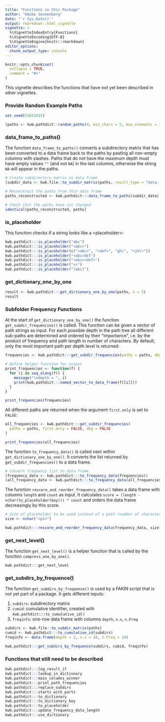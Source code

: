 ```yaml
---
title: "Functions in this Package"
author: "Hauke Sonnenberg"
date: "`r Sys.Date()`"
output: rmarkdown::html_vignette
vignette: >
  %\VignetteIndexEntry{Functions}
  %\VignetteEncoding{UTF-8}
  %\VignetteEngine{knitr::rmarkdown}
editor_options: 
  chunk_output_type: console
---
```


```r
knitr::opts_chunk$set(
  collapse = TRUE,
  comment = "#>"
)
```

This vignette describes the functions that have not yet been described in other
vignettes. 

### Provide Random Example Paths

```r
set.seed(53653815)

(paths <- kwb.pathdict::random_paths(4, min_chars = 5, max_elements = 3))
```

### data_frame_to_paths()

The function `data_frame_to_paths()` converts a subdirectory matrix that has
been converted to a data frame back to the paths by pasting all non-empty
columns with slashes. Paths that do not have the maximum depth must have empty 
values `""` (and not `NA`) in the last columns, otherwise the string `NA` will
appear in the paths.

```r
# Create subdirectory matrix as data frame
(subdir_data <- kwb.file::to_subdir_matrix(paths, result_type = "data.frame"))

# Reconstruct the paths from this data frame
paths_reconstructed <- kwb.pathdict:::data_frame_to_paths(subdir_data)

# Check that the paths have not changed
identical(paths_reconstructed, paths)
```

### is_placeholder

This function checks if a string looks like a \<placeholder\>:

```r
kwb.pathdict:::is_placeholder("abc")
kwb.pathdict:::is_placeholder("<abc>")
kwb.pathdict:::is_placeholder(c("<abc>", "<def>", "ghi", "<jkl>"))
kwb.pathdict:::is_placeholder("<abc>def")
kwb.pathdict:::is_placeholder("<abc><def>")
kwb.pathdict:::is_placeholder("<>")
kwb.pathdict:::is_placeholder("[abc]")
```

### get_dictionary_one_by_one

```r
result <- kwb.pathdict:::get_dictionary_one_by_one(paths, n = 5)
result
```

### Subfolder Frequency Functions

At the start of `get_dictionary_one_by_one()` the function
`get_subdir_frequencies()` is called. This function can be given a vector of
path strings as input. For each possible depth in the path tree all different
sub-paths are determined and ordered by their "importance", i.e. by the product
of frequency and path length in number of characters. By default, only the most
important path per depth level is returned:

```r
frequencies <- kwb.pathdict:::get_subdir_frequencies(paths = paths, dbg = FALSE)

# Define helper function for output
print_frequencies <- function(f) {
  for (i in seq_along(f)) {
    message("\ndepth = ", i)
    print(kwb.pathdict:::named_vector_to_data_frame(f[[i]]))
  }
}

print_frequencies(frequencies)
```

All different paths are returned when the argument `first.only` is set to 
`FALSE`:

```r
all_frequencies <- kwb.pathdict:::get_subdir_frequencies(
  paths = paths, first.only = FALSE, dbg = FALSE
)

print_frequencies(all_frequencies)
```

The function `to_frequency_data()` is called next within 
`get_dictionary_one_by_one()`. It converts the list returned by 
`get_subdir_frequencies()` to a data frame.

```r
# Convert frequency list to data frame
(frequency_data <- kwb.pathdict:::to_frequency_data(frequencies))
(all_frequency_data <- kwb.pathdict:::to_frequency_data(all_frequencies))
```

The function `rescore_and_reorder_frequency_data()` takes a data frame with
columns `length` and `count` as input. It calculates `score = (length -
nchar(to_placeholder(key))) * count` and orders the data frame decreasingly by
this score.

```r
# Size of placeholder to be used instead of a path (number of characters)
size <- nchar("<p1>")

kwb.pathdict:::rescore_and_reorder_frequency_data(frequency_data, size)
```

### get_next_level()

The function `get_next_level()` is a helper function that is called by the
function `compress_one_by_one()`.

```r
kwb.pathdict:::get_next_level
```

### get_subdirs_by_frequence()

The function `get_subdirs_by_frequence()` is used by a FAKIN script that is not
yet part of a package. It gets different inputs:

1. `subdirs`: subdirectory matrix
2. `cumid`: cumulative identifier, created with
  `kwb.pathdict:::to_cumulative_id()`
3. `freqinfo`: one-row data frame with columns `depth`, `n.x`, `n.Freq`

```r
subdirs <- kwb.file::to_subdir_matrix(paths)
cumid <- kwb.pathdict:::to_cumulative_id(subdirs)
freqinfo <- data.frame(depth = 2, n.x = 10, n.Freq = 10)

kwb.pathdict:::get_subdirs_by_frequence(subdirs, cumid, freqinfo)
```

### Functions that still need to be described

```r
kwb.pathdict:::log_result_if
kwb.pathdict:::lookup_in_dictionary
kwb.pathdict:::main_columns_winner
kwb.pathdict:::print_path_frequencies
kwb.pathdict:::replace_subdirs
kwb.pathdict:::starts_with_parts
kwb.pathdict:::to_dictionary
kwb.pathdict:::to_dictionary_key
kwb.pathdict:::to_placeholder
kwb.pathdict:::update_frequency_data_length
kwb.pathdict:::use_dictionary
```
